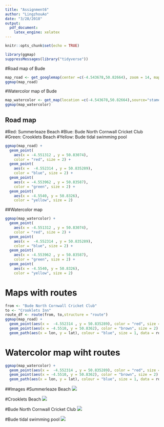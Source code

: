 ```yaml
---
title: "Assignment6"
author: "LingzhouAo"
date: "3/28/2018"
output: 
  pdf_document: 
    latex_engine: xelatex
---
```


```r
knitr::opts_chunk$set(echo = TRUE)
```


```r
library(ggmap)
suppressMessages(library("tidyverse"))
```

#Road map of Bude 
```r
map_road <- get_googlemap(center =c(-4.543678,50.82664), zoom = 14, maptype = "roadmap")
ggmap(map_road)
```

#Watercolor map of Bude 
```r
map_watercolor <- get_map(location =c(-4.543678,50.82664),source="stamen", zoom = 14, maptype = "watercolor")
ggmap(map_watercolor)
```

## Road map
#Red: Summerleaze Beach 
#Blue: Bude North Cornwall Cricket Club
#Green: Crooklets Beach
#Yellow: Bude tidal swimming pool
```r
ggmap(map_road) +
  geom_point(
    aes(x = -4.551312 , y = 50.83074),
    color = "red", size = 2) +
  geom_point(
    aes(x =  -4.552314 , y = 50.835289),
    color = "blue", size = 2) +
  geom_point(
    aes(x = -4.553962 , y = 50.83587),
    color = "green", size = 2) +
  geom_point(
    aes(x = -4.5540, y = 50.8326),
    color = "yellow", size = 2)
```

##Watercolor map
```r
ggmap(map_watercolor) +
  geom_point(
    aes(x = -4.551312 , y = 50.83074),
    color = "red", size = 2) +
  geom_point(
    aes(x =  -4.552314 , y = 50.835289),
    color = "blue", size = 2) +
  geom_point(
    aes(x = -4.553962 , y = 50.83587),
    color = "green", size = 2) +
  geom_point(
    aes(x = -4.5540, y = 50.8326),
    color = "yellow", size = 2)
```

# Maps with routes
```r
from <- "Bude North Cornwall Cricket Club"
to <- "Crooklets Inn"
route_df <- route(from, to,structure = "route")
ggmap(map_road) + 
  geom_point(aes(x =  -4.552314 , y = 50.835289), color = "red", size = 2) +
  geom_point(aes(x = -4.5510, y = 50.8362), color = "brown", size = 2) +
  geom_path(aes(x = lon, y = lat), colour = "blue", size = 1, data = route_df, lineend = "round")
```

# Watercolor map wiht routes
```r
ggmap(map_watercolor) + 
  geom_point(aes(x =  -4.552314 , y = 50.835289), color = "red", size = 2) +
  geom_point(aes(x = -4.5510, y = 50.8362), color = "brown", size = 2) +
  geom_path(aes(x = lon, y = lat), colour = "blue", size = 1, data = route_df, lineend = "round")
```
##Images
#Summerleaze Beach
![](Summerleaze_Beach.jpg)

#Crooklets Beach
![](Crooklets Beach.jpg)

#Bude North Cornwall Cricket Club
![](Bude North Cornwall Cricket Club.jpg)

#Bude tidal swimming pool
![](Bude tidal swimming pool.jpg)

